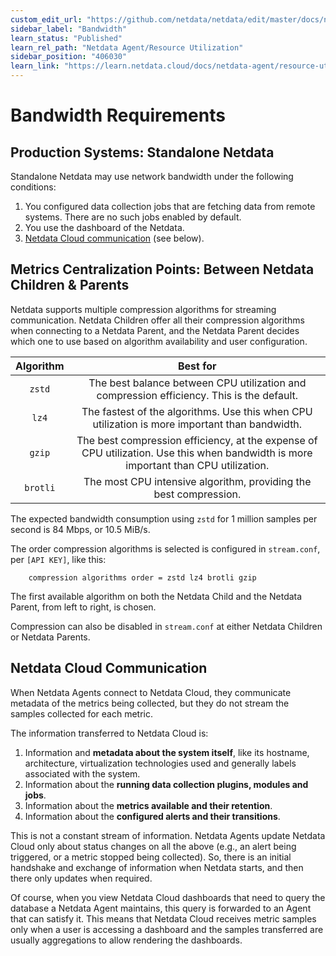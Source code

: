 ```yaml
---
custom_edit_url: "https://github.com/netdata/netdata/edit/master/docs/netdata-agent/sizing-netdata-agents/bandwidth-requirements.md"
sidebar_label: "Bandwidth"
learn_status: "Published"
learn_rel_path: "Netdata Agent/Resource Utilization"
sidebar_position: "406030"
learn_link: "https://learn.netdata.cloud/docs/netdata-agent/resource-utilization/bandwidth"
---
```


# Bandwidth Requirements

## Production Systems: Standalone Netdata

Standalone Netdata may use network bandwidth under the following conditions:

1. You configured data collection jobs that are fetching data from remote systems. There are no such jobs enabled by default.
2. You use the dashboard of the Netdata.
3. [Netdata Cloud communication](#netdata-cloud-communication) (see below).

## Metrics Centralization Points: Between Netdata Children & Parents

Netdata supports multiple compression algorithms for streaming communication. Netdata Children offer all their compression algorithms when connecting to a Netdata Parent, and the Netdata Parent decides which one to use based on algorithm availability and user configuration.

| Algorithm |                                                              Best for                                                               |
|:---------:|:-----------------------------------------------------------------------------------------------------------------------------------:|
|  `zstd`   |                      The best balance between CPU utilization and compression efficiency. This is the default.                      |
|   `lz4`   |                   The fastest of the algorithms. Use this when CPU utilization is more important than bandwidth.                    |
|  `gzip`   | The best compression efficiency, at the expense of CPU utilization. Use this when bandwidth is more important than CPU utilization. |
| `brotli`  |                                  The most CPU intensive algorithm, providing the best compression.                                  |

The expected bandwidth consumption using `zstd` for 1 million samples per second is 84 Mbps, or 10.5 MiB/s.

The order compression algorithms is selected is configured in `stream.conf`, per `[API KEY]`, like this:

```text
    compression algorithms order = zstd lz4 brotli gzip
```

The first available algorithm on both the Netdata Child and the Netdata Parent, from left to right, is chosen.

Compression can also be disabled in `stream.conf` at either Netdata Children or Netdata Parents.

## Netdata Cloud Communication

When Netdata Agents connect to Netdata Cloud, they communicate metadata of the metrics being collected, but they do not stream the samples collected for each metric.

The information transferred to Netdata Cloud is:

1. Information and **metadata about the system itself**, like its hostname, architecture, virtualization technologies used and generally labels associated with the system.
2. Information about the **running data collection plugins, modules and jobs**.
3. Information about the **metrics available and their retention**.
4. Information about the **configured alerts and their transitions**.

This is not a constant stream of information. Netdata Agents update Netdata Cloud only about status changes on all the above (e.g., an alert being triggered, or a metric stopped being collected). So, there is an initial handshake and exchange of information when Netdata starts, and then there only updates when required.

Of course, when you view Netdata Cloud dashboards that need to query the database a Netdata Agent maintains, this query is forwarded to an Agent that can satisfy it. This means that Netdata Cloud receives metric samples only when a user is accessing a dashboard and the samples transferred are usually aggregations to allow rendering the dashboards.  
